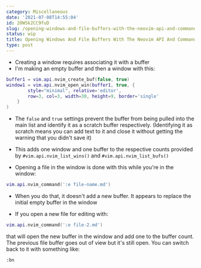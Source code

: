```yaml
---
category: Miscellaneous
date: '2021-07-08T14:55:04'
id: 20WSk2CC9fuD
slug: /opening-windows-and-file-buffers-with-the-neovim-api-and-command
status: wip
title: Opening Windows And File Buffers With The Neovim API And Commands
type: post
---
```


- Creating a window requires associating it with a buffer
- I'm making an empty buffer and then a window with this:

```lua
buffer1 = vim.api.nvim_create_buf(false, true)
window1 = vim.api.nvim_open_win(buffer1, true, {
        style="minimal", relative='editor',
        row=3, col=3, width=30, height=9, border='single'
    }
)
```

- The `false` and `true` settings prevent the buffer from being pulled into the main list and identify it as a scratch buffer respectively. (Identifying it as scratch means you can add text to it and close it without getting the warning that you didn't save it)
- This adds one window and one buffer to the respective counts provided by `#vim.api.nvim_list_wins()` and `#vim.api.nvim_list_bufs()`

- Opening a file in the window is done with this while you're in the window:

```lua
vim.api.nvim_command(':e file-name.md')
```

- When you do that, it doesn't add a new buffer. It appears to replace the initial empty buffer in the window

- If you open a new file for editing with:

```lua
vim.api.nvim_command(':e file-2.md')
```

that will open the new buffer in the window and add one to the buffer count. The previous file buffer goes out of view but it's still open. You can switch back to it with something like:

```vim
:bn
```